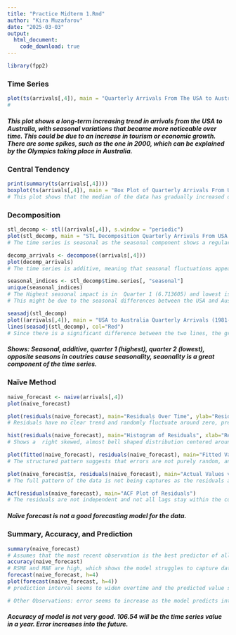 ```yaml
---
title: "Practice Midterm 1.Rmd"
author: "Kira Muzafarov"
date: "2025-03-03"
output: 
  html_document:
    code_download: true
---
```


```r
library(fpp2)
```

### **Time Series**
```r
plot(ts(arrivals[,4]), main = "Quarterly Arrivals From The USA to Australia (1981-2012)", ylab = "Arrivals", xlab = "Time (Quarterly)")
# 
```
##### This plot shows a long-term increasing trend in arrivals from the USA to Australia, with seasonal variations that became more noticeable over time. This could be due to an increase in tourism or economic growth. There are some spikes, such as the one in 2000, which can be explained by the Olympics taking place in Australia.

### **Central Tendency**
```r
print(summary(ts(arrivals[,4])))
boxplot(ts(arrivals[,4]), main = "Box Plot of Quarterly Arrivals From USA to Australia (1981-2012)", ylab = "Time (Quarterly)")
# This plot shows that the median of the data has gradually increased over the quarters. The median is close to the mean indicating a symmetrical distribution. There are no significant outliers in the data. Seasonality most likely the reason why there is variation in the values. 
```

### **Decomposition**
```r
stl_decomp <- stl((arrivals[,4]), s.window = "periodic")
plot(stl_decomp, main = "STL Decomposition Quarterly Arrivals From USA to Australia (1981-2012)")
# The time series is seasonal as the seasonal component shows a regular clear pattern that repeats every year.

decomp_arrivals <- decompose((arrivals[,4]))
plot(decomp_arrivals)
# The time series is additive, meaning that seasonal fluctuations appear to stay constant over time.

seasonal_indices <- stl_decomp$time.series[, "seasonal"]
unique(seasonal_indices)
# The Highest seasonal impact is in  Quarter 1 (6.713605) and lowest is in Quarter 2 (-7.918807). This means that from January to March there are more arrivals than average and from April to June there are less than average arrivals.
# This might be due to the seasonal differences between the USA and Australia as the highest arrivals tend to be when it is winter in the US and when it is summer in Australia.

seasadj(stl_decomp)
plot((arrivals[,4]), main = "USA to Australia Quarterly Arrivals (1981-2012): Actual vs. Seasonally Adjusted", ylab = "Arrivals", xlab = "Time (Quarterly)")
lines(seasadj(stl_decomp), col="Red")
# Since there is a significant difference between the two lines, the graph indicates that seasonality does cause significant fluctuations in the values.
```
##### Shows: Seasonal, additive, quarter 1 (highest), quarter 2 (lowest), opposite seasons in coutries cause seasonality, seaonality is a great component of the time series.

### **Naïve Method**
```r
naive_forecast <- naive(arrivals[,4])
plot(naive_forecast)

plot(residuals(naive_forecast), main="Residuals Over Time", ylab="Residuals", xlab="Time")
# Residuals have no clear trend and randomly fluctuate around zero, predication errors appear to grow as the time, and there is no seasonality in the data.

hist(residuals(naive_forecast), main="Histogram of Residuals", xlab="Residuals")
# Shows a  right skewed, almost bell shaped distribution centered around 0. This indicates that the model sometimes under predicts large values (does not capture spikes well.)

plot(fitted(naive_forecast), residuals(naive_forecast), main="Fitted Values vs. Residuals", xlab="Fitted Values", ylab="Residuals")
# The structured pattern suggests that errors are not purely random, and the model is missing important features. The spread of the resuduals widening at higher fitted values suggests that errors increase with values.

plot(naive_forecast$x, residuals(naive_forecast), main="Actual Values vs. Residuals", xlab="Actual Values", ylab="Residuals")
# The full pattern of the data is not being captures as the residuals are not randomly spread around zero. It also appears that errors increase as values increase.

Acf(residuals(naive_forecast), main="ACF Plot of Residuals")
# The residuals are not independent and not all lags stay within the confidence bounds, meaning residuals are random.
```
##### Naïve forecast is not a good forecasting model for the data.

### **Summary, Accuracy, and Prediction**
```r
summary(naive_forecast)
# Assumes that the most recent observation is the best predictor of all future periods and does not account for trends or seasonality.
accuracy(naive_forecast)
# RSME and MAE are high, which shows the model struggles to capture data patterns.MAPE also is greater than ten, indicating that model is not accurate. ACF1 is negative and close to zero, which means the model has other factors that affect the time series (errors are not fully independent)
forecast(naive_forecast, h=4)
plot(forecast(naive_forecast, h=4))
# prediction interval seems to widen overtime and the predicted value stays the same throughout (106.54), which is a limitation.

# Other Observations: error seems to increase as the model predicts into the future
```
##### Accuracy of model is not very good. 106.54 will be the time series value in a year. Error increases into the future.